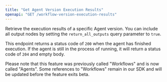 ```yaml
---
title: "Get Agent Version Execution Results"
openapi: "GET /workflow-version-execution-results"
---
```


Retrieve the execution results of a specific Agent version. You can include all output nodes by setting the `return_all_outputs` query parameter to `true`.

This endpoint returns a status code of `200` when the agent has finished execution. If the agent is still in the process of running, it will return a status code of `204` and empty body.

Please note that this feature was previously called "Workflows" and is now called "Agents". Some references to "Workflows" remain in our SDK and will be updated before the feature exits beta.